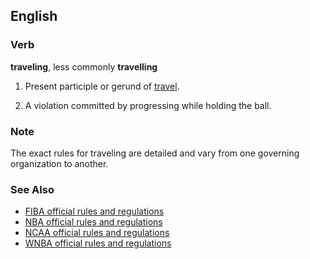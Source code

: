 ==English==

===Verb===
'''traveling''', less commonly '''travelling'''

# Present participle or gerund of [[travel]].
# {{basketball}} A violation committed by progressing while holding the ball.

===Note===

The exact rules for traveling are detailed and vary from one governing organization to another.

===See Also===

*[http://www.fiba.com/asp_includes/download.asp?file_id=328 FIBA official rules and regulations]
*[http://www.nba.com/analysis/rules_10.html?nav=ArticleList NBA official rules and regulations]
*[http://www.ncaa.org/library/rules/2005/2005_basketball_rules.pdf NCAA official rules and regulations]
*[http://www.wnba.com/media/2004_WNBA_OFFICIAL_RULE_BOOK_FINAL.pdf WNBA official rules and regulations]